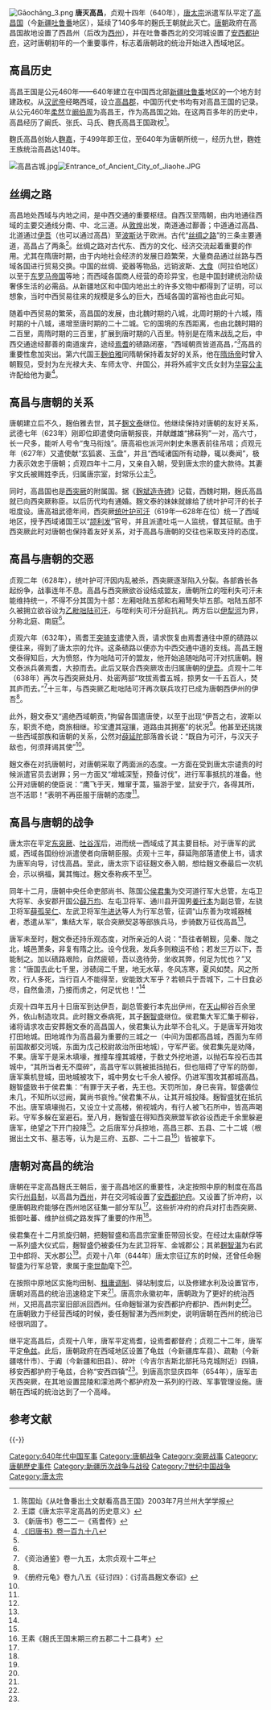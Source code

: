 [[File:Gāochāng_3.png|thumb]]
'''唐灭高昌'''，贞观十四年（640年），[[唐太宗|唐太宗]]派遣军队平定了[[高昌国|高昌国]]（今[[新疆|新疆]][[吐鲁番|吐鲁番]]地区），延续了140多年的麹氏王朝就此灭亡。[[唐朝|唐朝]]政府在高昌国故地设置了西昌州（后改为[[西州|西州]]），并在吐鲁番西北的交河城设置了[[安西都护府|安西都护府]]，这时唐朝初年的一个重要事件，标志着唐朝政的统治开始进入西域地区。

==高昌历史==
高昌王国是公元460年——640年建立在中国西北部[[新疆|新疆]][[吐鲁番|吐鲁番]]地区的一个地方封建政权。从[[汉武帝|汉武帝]]经略西域，设立[[高昌郡|高昌郡]]，中国历代史书均有对高昌王国的记录。从公元460年[[柔然|柔然]]立[[阚伯周|阚伯周]]为高昌王，作为高昌国之始。在这两百多年的历史中，高昌经历了阚氏、张氏、马氏、麴氏高昌王国政权<ref>陈国灿《从吐鲁番出土文献看高昌王国》2003年7月兰州大学学报</ref>。

麴氏高昌创始人[[麴嘉|麴嘉]]，于499年即王位，至640年为唐朝所统一，经历九世，麴姓王族统治高昌达140年。

[[File:高昌古城.jpg|thumb]][[File:Entrance_of_Ancient_City_of_Jiaohe.JPG|thumb]]
==丝绸之路==
高昌地处西域与内地之间，是中西交通的重要枢纽。自西汉至隋朝，由内地通往西域的主要交通线分南、中、北三道。从[[敦煌|敦煌]]出发，南道通过鄯善；中道通过高昌、北道通过[[伊吾|伊吾]]（也可以通过高昌）至[[波斯|波斯]]达于欧洲。古代“[[丝绸之路|丝绸之路]]”的三条主要通道，高昌占了两条<ref name=wx>王譞《唐太宗平定高昌的历史意义》</ref>。丝绸之路对古代东、西方的文化、经济交流起着重要的作用。尤其在隋唐时期，由于内地社会经济的发展日趋繁荣，大量商品通过丝路与西域各国进行贸易交换。中国的丝绸、瓷器等物品，远销波斯、[[大食|大食]]（阿拉伯地区）以至于[[东罗马帝国|东罗马帝国]]等地；而西域各国商人经营的奇珍异宝，也是中国封建统治阶级奢侈生活的必需品。从新疆地区和中国内地出土的许多文物中都得到了证明，可以想象，当时中西贸易往来的规模是多么的巨大，西域各国的富裕也由此可知。

随着中西贸易的繁荣，高昌国的发展，由北魏时期的八城，北周时期的十六城，隋时期的十八城，递增至唐时期的二十二城。它的国境的东西距离，也由北魏时期的二百里，周隋时期的三百里，扩展到唐时期的八百里。特别是在隋末战乱之后，中西交通途经鄯善的南道废弃，途经[[焉耆|焉耆]]的碛路闭塞，“西域朝贡皆道高昌，”<ref>《新唐书》卷二二一《焉耆传》</ref>高昌的重要性愈加突出。第六代国王[[麹伯雅|麹伯雅]]同隋朝保持着友好的关系，他在[[隋炀帝|隋炀帝]]时曾入朝觐见，受封为左光禄大夫、车师太守、弁国公，并将外戚宇文氏女封为[[华容公主|华容公主]]许配给他为妻<ref name=BT198>[[:s:旧唐书/卷198|《旧唐书》卷一百九十八]]</ref>。

==高昌与唐朝的关系==
唐朝建立后不久，麹伯雅去世，其子[[麹文泰|麹文泰]]继位。他继续保持对唐朝的友好关系，武德七年（623年）刚即位即遣使向唐朝报丧，并献雌雄“拂菻狗”一对，高六寸，长一尺多，能听人号令“曳马衔烛”。唐高祖也派河州刺史朱惠表前往吊唁；贞观元年（627年）又遣使献“玄狐裘、玉盘”，并且“西域诸国所有动静，辄以奏闻”，极力表示效忠于唐朝；贞观四年十二月，又亲自入朝，受到唐太宗的盛大款待。其妻宇文氏被赐姓李氏，归属唐宗室，封常乐公主<ref name=BT198/>。

同时，高昌国也是[[西突厥|西突厥]]的附属国。据《[[麹斌造寺碑|麹斌造寺碑]]》记载，西魏时期，麹氏高昌就已向西突厥称臣。以后历代均有通婚。麹文泰的妹妹就嫁给了统叶护可汗的长子呾度设。唐高祖武德年间，西突厥[[统叶护可汗|统叶护可汗]]（619年—628年在位）统一了西域地区，授予西域诸国王以“[[颉利发|颉利发]]”官号，并且派遣吐屯一人监统，督其征赋。由于西突厥此时对唐朝也保持着友好关系，对于高昌与唐朝的交往也采取支持的态度。

==高昌与唐朝的交恶==
贞观二年（628年），统叶护可汗因内乱被杀，西突厥逐渐陷入分裂。各部酋长各起纷争，战事连年不息。高昌与西突厥欲谷设结成盟友，唐朝所立的咥利失可汗未能维持统一，不得不分其国为十部：左厢咄陆五部和右厢弩失毕五部。咄陆五部不久被拥立欲谷设为[[乙毗咄陆可汗|乙毗咄陆可汗]]，与咥利失可汗分庭抗礼。两方后以[[伊犁河|伊犁河]]为界，分称北庭、南庭<ref name=BT198/>。

贞观六年（632年），焉耆王[[龙突骑支|突骑支]]遣使入贡，请求恢复由焉耆通往中原的碛路以便往来，得到了唐太宗的允许。这条碛路以便亦为中西交通中道的支线。高昌王麹文泰得知后，大为愤怒，作为咄陆可汗的盟友，他开始追随咄陆可汗对抗唐朝。麹文泰派兵袭焉耆，大掠而去。此后又联合西突厥攻击归属唐朝的[[伊吾|伊吾]]。贞观十二年（638年）再次与西突厥处月、处密两部“攻拔焉耆五城，掠男女一千五百人，焚其庐而去。”<ref>《资治通鉴》卷一九五，太宗贞观十二年</ref>十三年，与西突厥乙毗咄陆可汗再次联兵攻打已成为唐朝西伊州的伊吾<ref name=BT198/>。

此外，麹文泰又“遏绝西域朝贡，”拘留各国遣唐使，以至于出现“伊吾之右，波斯以东，职贡不绝，商旅相继。珍宝遭其寇攘，道路由其拥塞”的状况<ref>《册府元龟》卷九八五《征讨四》：《讨高昌麹文泰诏》</ref>。他甚至还挑拨一些西域部族和唐朝的关系，公然对[[薛延陀|薛延陀]]部落酋长说：“既自为可汗，与汉天子敌也，何须拜谒其使”<ref name=BT198/>。

麹文泰在对抗唐朝时，对唐朝采取了两面派的态度。一方面在受到唐太宗谴责的时候派遣官员去谢罪；另一方面又“增城深堑，预备讨伐”，进行军事抵抗的准备。他公开对唐朝的使臣说：“鹰飞于天，雉窜于蒿，猫游于堂，鼠安于穴，各得其所，岂不活耶！”表明不再臣服于唐朝的态度<ref name=BT198/>。

==高昌与唐朝的战争==
唐太宗在平定[[东突厥|东突厥]]、[[吐谷浑|吐谷浑]]后，进而统一西域成了其主要目标。对于唐军的武威，西域各国纷纷派遣使者向唐朝臣服。贞观十三年，薛延陁部落遣使上书，请求为唐军向导，讨伐高昌。至此，唐太宗下诏征麹文泰入朝，想给麹文泰最后一次机会，示以祸福，冀其悔过。麹文泰称疾不至<ref name=BT198/>。

同年十二月，唐朝中央任命吏部尚书、陈国公[[侯君集|侯君集]]为交河道行军大总管，左屯卫大将军、永安郡开国公[[薛万均|薛万均]]、左屯卫将军、通川县开国男[[姜行本|姜行本]]为副总管，左骁卫将军[[薛孤吴仁|薛孤吴仁]]、左武卫将军[[牛进达|牛进达]]等人为行军总管，征调“山东善为攻城器械者，悉遣从军”，集结大军，联合突厥契苾等部族兵马，步骑数万征伐高昌<ref name=BT198/>。

唐军未至时，麹文泰还持乐观态度，对所亲近的人说：“吾往者朝觐，见秦、陇之北，城邑萧条，非复有隋之比。设今伐我，发兵多则粮运不给；若发三万以下，吾能制之。加以碛路艰险，自然疲顿，吾以逸待劳，坐收其弊，何足为忧也？”又言：“唐国去此七千里，涉碛阔二千里，地无水草，冬风冻寒，夏风如焚。风之所吹，行人多死，当行百人不能得至，安能致大军乎？若顿兵于吾城下，二十日食必尽，自然鱼溃，乃接而虏之，何足忧也！”<ref name=BT198/>

贞观十四年五月十日唐军到达伊吾，副总管姜行本先出伊州，在[[天山|天山]]柳谷百余里外，依山制造攻具。此时麹文泰病死，其子[[麹智盛|麹智盛]]继位。侯君集大军汇集于柳谷，诸将请求攻击安葬麹文泰的高昌国人，侯君集认为此举不合礼义。于是唐军开始攻打田地城。田地城作为高昌最为重要的三城之一（中间为国都高昌城，西面为车师前国故都交河城，东面为戊己校尉故治所田地城），守军严密。侯君集先是劝降，不果。唐军于是采木填壕，推撞车撞其城楼，于数丈外挖地道，以抛石车投石击其城中，“其所当者无不糜碎”，高昌守军以氈被抵挡抛石，但也阻碍了守军的防御，唐军乘机登城，田地城被攻下，城中男女七千余人被俘。仍进军围攻其都城高昌。麹智盛致书于侯君集：“有罪于天子者，先王也。天罚所加，身已丧背。智盛袭位未几，不知所以愆阙，冀尚书哀怜。”侯君集不从，让其开城投降。麹智盛犹在抵抗不出。唐军填壕抛石，又设立十丈高楼，俯视城内，有行人被飞石所中，皆高声喝彩。守军多躲在室避石。至八月，麹智盛在得知西突厥盟军欲谷设西走千余里躲避唐军，绝望之下开门投降<ref name=BT198/>。之后唐军分兵掠地，高昌三郡、五县、二十二城（根据出土文书、墓志等，认为是三府、五郡、二十二县<ref>王素《麹氏王国末期三府五郡二十二县考》</ref>）皆被拿下。

==唐朝对高昌的统治==
唐朝在平定高昌麹氏王朝后，鉴于高昌地区的重要性，决定按照中原的制度在高昌实行[[郡县制|州县制]]，以高昌为[[西州|西州]]，并在交河城设置了[[安西都护府|安西都护府]]。又设置了折冲府，以便唐朝政府能够在西州地区征集一部分军队<ref name=wx/>。这些折冲府的府兵对打击西突厥、抵御吐蕃、维护丝绸之路发挥了重要的作用<ref name=wx/>。

侯君集在十二月凯旋归朝，把麹智盛和高昌宗室重臣带回长安。在经过太庙献俘等一系列盛大仪式后，麹智盛仍被委任为左武卫将军、金城郡公；其弟[[麹智湛|麹智湛]]为右武卫中郎将、天水郡公<ref name=BT198/>。贞观十八年（644年）唐太宗征辽东的时候，还曾任命麹智盛为行军总管，隶属于[[李世勣|李世勣]]麾下<ref name=BT198/>。

在按照中原地区实施均田制、[[租庸调制|租庸调制]]、驿站制度后，以及修建水利及设置官市，唐朝对高昌的统治迅速稳定下来<ref name=wx/>。唐高宗永徽初年，唐朝政为了更好的统治西州，又把高昌宗室旧部派回西州。任命麹智湛为安西都护府都护、西州刺史<ref name=BT198/>。在唐朝致力于经营西域的时候，委任麹智湛为西州刺史，说明唐朝在西州的统治已经很巩固了。

继平定高昌后，贞观十八年，唐军平定焉耆，设焉耆都督府；贞观二十二年，唐军平定[[龟兹|龟兹]]。此后，唐朝政府在西域地区设置了龟兹（今新疆库车县）、疏勒（今新疆喀什市）、于阗（今新疆和田县）、碎叶（今吉尔吉斯北部托马克城附近）四镇，移安西都护府于龟兹，合称“安西四镇”<ref name=BT198/>。到唐高宗显庆四年（654年），唐军击灭西突厥，在其地设置昆陵和濛池两个都护府及一系列的行政、军事管理设施。唐朝在西域的统治达到了一个高峰。

== 参考文献 ==
{{Reflist|2}}

{{-}} 
{{唐朝歷史事件}}

{{DEFAULTSORT:T唐太宗對西域諸國的戰爭}}
[[Category:640年代中国军事|Category:640年代中国军事]]
[[Category:唐朝战争|Category:唐朝战争]]
[[Category:突厥战事|Category:突厥战事]]
[[Category:唐朝歷史事件|Category:唐朝歷史事件]]
[[Category:新疆历次战争与战役|Category:新疆历次战争与战役]]
[[Category:7世纪中国战争|Category:7世纪中国战争]]
[[Category:唐太宗|Category:唐太宗]]